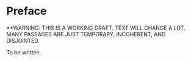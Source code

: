 # Preface {.unnumbered}


**WARNING: THIS IS A WORKING DRAFT. TEXT WILL CHANGE A LOT. MANY PASSAGES ARE JUST TEMPORARY, INCOHERENT, AND DISJOINTED.

To be written.



